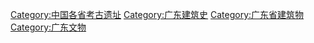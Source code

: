 [[Category:中国各省考古遗址|Category:中国各省考古遗址]]
[[Category:广东建筑史|Category:广东建筑史]]
[[Category:广东省建筑物|Category:广东省建筑物]]
[[Category:广东文物|Category:广东文物]]